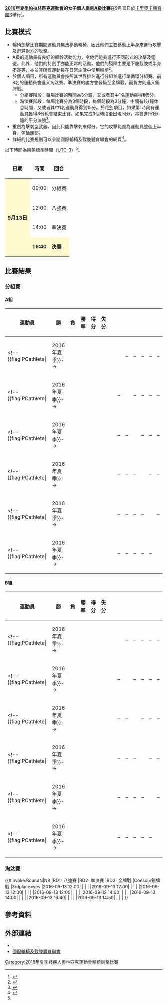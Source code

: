 {{noteTA|G1=Sports}}
{{Infobox Paralympic event
| event       = 女子個人重劍A級
| games       = 2016年夏季
| image       = [[File:Wheelchair_fencing_pictogram_(Paralympics).svg|120px]]
| caption     = 
| venue       = [[卡里奧卡體育館3|卡里奧卡體育館3]]
| dates       = 9月13日
| competitors = 12
| nations     = 9<ref name=qualification>{{Cite web |url=http://www.iwasf.com/iwasf/index.cfm/sports/iwas-wheelchair-fencing/rio-2016-qualification111/ |title=RIO 2016 QUALIFICATION |access-date=2016-09-09 |archive-url=https://web.archive.org/web/20170328060644/http://www.iwasf.com/iwasf/index.cfm/sports/iwas-wheelchair-fencing/rio-2016-qualification111/ |archive-date=2017-03-28 |dead-url=yes }}</ref>
| gold        =  
| goldNPC     =  
| silver      =  
| silverNPC   =  
| bronze      =  
| bronzeNPC   =  
| prev        = [[2012年夏季殘疾人奧林匹克運動會輪椅劍擊女子個人重劍A級比賽|2012]]
| next        = [[2020年夏季殘疾人奧林匹克運動會女子個人重劍A級比賽|2020]]
}}
{{2016年夏季殘疾人奧林匹克運動會輪椅劍擊比賽}}
'''[[2016年夏季帕拉林匹克運動會|2016年夏季帕拉林匹克運動會]]的女子個人[[2016年夏季殘疾人奧林匹克運動會輪椅劍擊比賽|重劍A級比賽]]'''在9月13日於[[卡里奧卡體育館3|卡里奧卡體育館3]]舉行<ref>{{Cite web |url=https://www.rio2016.com/en/paralympics/wheelchair-fencing |title=Paralympic Wheelchair Fencing |accessdate=2016-09-09 |archive-date=2016-09-08 |archive-url=https://web.archive.org/web/20160908184534/https://www.rio2016.com/en/paralympics/wheelchair-fencing |dead-url=no }}</ref>。

== 比賽模式 ==
* 輪椅劍擊比賽期間運動員無法移動輪椅，因此他們主要移動上半身來進行攻擊及迴避對方的攻擊。
* A級的運動員有良好的軀幹活動能力，令他們能夠進行不同形式的攻擊及迴避。此外，他們的持劍手亦能正常的活動。他們的殘障主要是下肢截肢或半身不遂等，亦並非所有運動員在日常生活中使用輪椅<ref name=classify>{{Cite web |url=https://www.paralympic.org/sites/default/files/document/150915170806821_2015_09_15%2BExplanatory%2Bguide%2BClassification_summer%2BFINAL%2B_5.pdf |title=Explanatory guide to Paralympic classification |accessdate=2016-09-09 |archive-date=2016-08-27 |archive-url=https://web.archive.org/web/20160827205502/https://www.paralympic.org/sites/default/files/document/150915170806821_2015_09_15%2BExplanatory%2Bguide%2BClassification_summer%2BFINAL%2B_5.pdf |dead-url=no }}</ref>。
* 於個人項目，所有運動員會按照其世界排名進行分組並進行單循環分組賽。前8名的運動員會進入淘汰賽。準決賽的勝方會晉級至金牌戰，而負方則進入銅牌戰。
** 分組賽階段：每場比賽的時間為3分鐘，又或者其中1名運動員得到5分。
** 淘汰賽階段：每場比賽分為3個時段，每個時段為3分鐘，中間有1分鐘休息時間，又或者其中1名運動員得到15分。於花劍項目，如果第1時段有運動員獲得8分也會結束比賽。如果完成3個時段後出現同分，將會進行1分鐘的平分決勝<ref name=schedule>{{Cite web |url=http://www.paralimpicos.es/publicacion/ficheros/Paralympic%20Explanatory%20Guide%20_%20Wheelchair%20Fencing.pdf |title=Wheelchair Fencing Explanatory Guide |access-date=2016-09-09 |archive-url=https://web.archive.org/web/20160330021441/http://www.paralimpicos.es/publicacion/ficheros/Paralympic%20Explanatory%20Guide%20_%20Wheelchair%20Fencing.pdf |archive-date=2016-03-30 |dead-url=yes }}</ref>。
* 重劍為擊刺型武器，因此只能靠擊刺來得分。它的攻擊範圍為運動員整個上半身，包括頭部。
* 詳細的比賽規則可以參閱國際輪椅及截肢體育聯會的網頁<ref>{{Cite web |url=http://www.iwasf.com/iwasf/index.cfm/sports/iwas-wheelchair-fencing/rules-documents1/ |title=RULES & DOCUMENTS |accessdate=2016-09-09 |archive-date=2016-09-11 |archive-url=https://archive.is/20160911072702/http://www.iwasf.com/iwasf/index.cfm/sports/iwas-wheelchair-fencing/rules-documents1/ |dead-url=yes }}</ref>。
以下時間為南美標準時間（[[UTC-3|UTC-3]]）<ref name=schedule/>。
{| class="wikitable" style="text-align:center" width=400px
! 日期
! 時間
! 回合
|-
|style=background:lemonchiffon rowspan="4"| '''9月13日''' || 09:00 || 分組賽
|-
| 12:00 || 八強賽
|-
| 14:00 || 準決賽
|-
|style=background:lemonchiffon| '''16:40''' || style=background:lemonchiffon| '''決賽''' 
|}

== 比賽結果 ==
=== 分組賽 ===
==== A組 ====
{| class="wikitable" style="text-align:center;"
!width=200|運動員
!width=50|勝
!width=50|負
!width=50|勝率
!width=50|得分
!width=50|失分
!rowspan=7| 
!width=50|<!--{{flagicon|}}-->
!width=50|<!--{{flagicon|}}-->
!width=50|<!--{{flagicon|}}-->
!width=50|<!--{{flagicon|}}-->
!width=50|<!--{{flagicon|}}-->
!width=50|<!--{{flagicon|}}-->
|-
|align=left| <!--{{flagIPCathlete|[[]]||2016年夏季}}--> ||  ||  ||  ||  ||  || {{n/a}} || – || – || – || – || –
|-
|align=left| <!--{{flagIPCathlete|[[]]||2016年夏季}}--> ||  ||  ||  ||  ||  || – || {{n/a}} || – || – || – || –
|-
|align=left| <!--{{flagIPCathlete|[[]]||2016年夏季}}--> ||  ||  ||  ||  ||  || – || – || {{n/a}} || – || – || –
|-
|align=left| <!--{{flagIPCathlete|[[]]||2016年夏季}}--> ||  ||  ||  ||  ||  || – || – || – || {{n/a}} || – || –
|-
|align=left| <!--{{flagIPCathlete|[[]]||2016年夏季}}--> ||  ||  ||  ||  ||  || – || – || – || – || {{n/a}} || –
|-
|align=left| <!--{{flagIPCathlete|[[]]||2016年夏季}}--> ||  ||  ||  ||  ||  || – || – || – || – || – || {{n/a}}
|}

==== B組 ====
{| class="wikitable" style="text-align:center;"
!width=200|運動員
!width=50|勝
!width=50|負
!width=50|勝率
!width=50|得分
!width=50|失分
!rowspan=7| 
!width=50|<!--{{flagicon|}}-->
!width=50|<!--{{flagicon|}}-->
!width=50|<!--{{flagicon|}}-->
!width=50|<!--{{flagicon|}}-->
!width=50|<!--{{flagicon|}}-->
!width=50|<!--{{flagicon|}}-->
|-
|align=left| <!--{{flagIPCathlete|[[]]||2016年夏季}}--> ||  ||  ||  ||  ||  || {{n/a}} || – || – || – || – || –
|-
|align=left| <!--{{flagIPCathlete|[[]]||2016年夏季}}--> ||  ||  ||  ||  ||  || – || {{n/a}} || – || – || – || –
|-
|align=left| <!--{{flagIPCathlete|[[]]||2016年夏季}}--> ||  ||  ||  ||  ||  || – || – || {{n/a}} || – || – || –
|-
|align=left| <!--{{flagIPCathlete|[[]]||2016年夏季}}--> ||  ||  ||  ||  ||  || – || – || – || {{n/a}} || – || –
|-
|align=left| <!--{{flagIPCathlete|[[]]||2016年夏季}}--> ||  ||  ||  ||  ||  || – || – || – || – || {{n/a}} || –
|-
|align=left| <!--{{flagIPCathlete|[[]]||2016年夏季}}--> ||  ||  ||  ||  ||  || – || – || – || – || – || {{n/a}}
|}

=== 淘汰賽 ===
{{#invoke:RoundN|N8
|RD1=八強賽
|RD2=準決賽
|RD3=金牌戰
|Consol=銅牌戰
|3rdplace=yes
|2016-09-13 12:00| | | | 
|2016-09-13 12:00| | | | 
|2016-09-13 12:00| | | | 
|2016-09-13 12:00| | | | 
|2016-09-13 14:00| | | | 
|2016-09-13 14:00| | | | 
|2016-09-13 16:40| | | | 
|2016-09-13 14:50| | | | 
}}

== 參考資料 ==
{{reflist}}

== 外部連結 ==
* {{Official|https://www.rio2016.com/en/paralympics/wheelchair-fencin}}{{pt}}{{en}}{{es}}{{fr}}
* [https://web.archive.org/web/20080822164112/http://www.iwasf.com/ 國際輪椅及截肢體育聯會]{{en}}

[[Category:2016年夏季殘疾人奧林匹克運動會輪椅劍擊比賽|Category:2016年夏季殘疾人奧林匹克運動會輪椅劍擊比賽]]